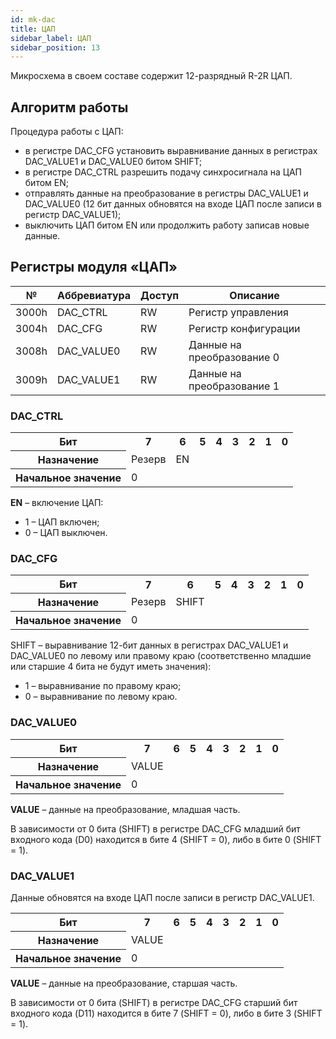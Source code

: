 ```yaml
---
id: mk-dac
title: ЦАП
sidebar_label: ЦАП
sidebar_position: 13
---
```

Микросхема в своем составе содержит 12-разрядный R-2R ЦАП.

## Алгоритм работы

Процедура работы с ЦАП:

- в регистре DAC_CFG установить выравнивание данных в регистрах DAC_VALUE1
  и DAC_VALUE0 битом SHIFT;
- в регистре DAC_CTRL разрешить подачу синхросигнала на ЦАП битом EN;
- отправлять данные на преобразование в регистры DAC_VALUE1 и DAC_VALUE0 (12 бит данных обновятся на входе ЦАП после записи в регистр DAC_VALUE1);
- выключить ЦАП битом EN или продолжить работу записав новые данные.

## Регистры модуля «ЦАП»

| №     | Аббревиатура | Доступ | Описание                   |
| ----- | ------------ | ------ | -------------------------- |
| 3000h | DAC_CTRL     | RW     | Регистр управления         |
| 3004h | DAC_CFG      | RW     | Регистр конфигурации       |
| 3008h | DAC_VALUE0   | RW     | Данные на преобразование 0 |
| 3009h | DAC_VALUE1   | RW     | Данные на преобразование 1 |

### DAC_CTRL

<table className="table">
<tbody>

  <tr>
    <th >Бит</th>
    <th >7</th>
    <th >6</th>
    <th >5</th>
    <th >4</th>
    <th >3</th>
    <th >2</th>
    <th >1</th>
    <th >0</th>
  </tr>

   <tr>
    <th >Назначение</th>
    <td  colSpan={7} >Резерв</td>
    <td  >EN</td>
  </tr>

   <tr>
    <th >Начальное значение</th>
    <td  colSpan={8} >0</td>
  </tr>
  
</tbody>
</table>

**EN** – включение ЦАП:

- 1 – ЦАП включен;
- 0 – ЦАП выключен.

### DAC_CFG

<table className="table">
<tbody>

  <tr>
    <th >Бит</th>
    <th >7</th>
    <th >6</th>
    <th >5</th>
    <th >4</th>
    <th >3</th>
    <th >2</th>
    <th >1</th>
    <th >0</th>
  </tr>

   <tr>
    <th >Назначение</th>
    <td  colSpan={7} >Резерв</td>
    <td  >SHIFT</td>
  </tr>

   <tr>
    <th >Начальное значение</th>
    <td  colSpan={8} >0</td>
  </tr>
  
</tbody>
</table>

SHIFT – выравнивание 12-бит данных в регистрах DAC_VALUE1 и DAC_VALUE0 по левому или правому краю (соответственно младшие или старшие 4 бита не будут иметь значения):

- 1 – выравнивание по правому краю;
- 0 – выравнивание по левому краю.

### DAC_VALUE0

<table className="table">
<tbody>

  <tr>
    <th >Бит</th>
    <th >7</th>
    <th >6</th>
    <th >5</th>
    <th >4</th>
    <th >3</th>
    <th >2</th>
    <th >1</th>
    <th >0</th>
  </tr>

   <tr>
    <th >Назначение</th>
    <td  colSpan={8} >VALUE</td>
  </tr>

   <tr>
    <th >Начальное значение</th>
    <td  colSpan={8} >0</td>
  </tr>
  
</tbody>
</table>

**VALUE** – данные на преобразование, младшая часть.

В зависимости от 0 бита (SHIFT) в регистре DAC_CFG младший бит входного кода (D0) находится
в бите 4 (SHIFT = 0), либо в бите 0 (SHIFT = 1).

### DAC_VALUE1

Данные обновятся на входе ЦАП после записи в регистр DAC_VALUE1.

<table className="table">
<tbody>

  <tr>
    <th >Бит</th>
    <th >7</th>
    <th >6</th>
    <th >5</th>
    <th >4</th>
    <th >3</th>
    <th >2</th>
    <th >1</th>
    <th >0</th>
  </tr>

   <tr>
    <th >Назначение</th>
    <td  colSpan={8} >VALUE</td>
  </tr>

   <tr>
    <th >Начальное значение</th>
    <td  colSpan={8} >0</td>
  </tr>
  
</tbody>
</table>

**VALUE** – данные на преобразование, старшая часть.

В зависимости от 0 бита (SHIFT) в регистре DAC_CFG старший бит входного кода (D11) находится в бите 7 (SHIFT = 0), либо в бите 3 (SHIFT = 1).
